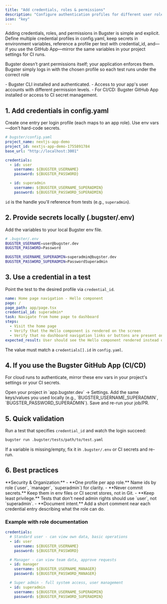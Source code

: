 ```yaml
---
title: "Add credentials, roles & permissions"
description: "Configure authentication profiles for different user roles in your tests using environment variables and secure credential management."
icon: "key"
---
```


Adding credentials, roles, and permissions in Bugster is simple and explicit. 
Define multiple credential profiles in config.yaml, keep secrets in environment variables, reference a profile per test with credential_id, and—if you use the GitHub App—mirror the same variables in your project settings for CI runs. 

Bugster doesn’t grant permissions itself; your application enforces them. Bugster simply logs in with the chosen profile so each test runs under the correct role


<Card title="Prerequisites">
- Bugster CLI installed and authenticated.
- Access to your app's user accounts with different permission levels.
- For CI/CD: Bugster GitHub App installed or access to CI secret management.
</Card>

## 1. Add credentials in config.yaml

Create one entry per login profile (each maps to an app role). Use env vars—don't hard-code secrets.

```yaml
# bugster/config.yaml
project_name: nextjs-app-demo
project_id: nextjs-app-demo-1755891784
base_url: "http://localhost:3001"

credentials:
  - id: user
    username: ${BUGSTER_USERNAME}
    password: ${BUGSTER_PASSWORD}

  - id: superadmin
    username: ${BUGSTER_USERNAME_SUPERADMIN}
    password: ${BUGSTER_PASSWORD_SUPERADMIN}
```

`id` is the handle you'll reference from tests (e.g., `superadmin`).

## 2. Provide secrets locally (.bugster/.env)

Add the variables to your local Bugster env file.

```bash
# .bugster/.env
BUGSTER_USERNAME=user@bugster.dev
BUGSTER_PASSWORD=Password

BUGSTER_USERNAME_SUPERADMIN=superadmin@bugster.dev
BUGSTER_PASSWORD_SUPERADMIN=PasswordSuperadmin
```

## 3. Use a credential in a test

Point the test to the desired profile via `credential_id`.

```yaml
name: Home page navigation - Hello component
page: /
page_path: app/page.tsx
credential_id: superadmin*
task: Navigate from home page to dashboard
steps:
  - Visit the home page
  - Verify that the Hello component is rendered on the screen
  - Verify that no dashboard navigation links or buttons are present on the page
expected_result: User should see the Hello component rendered instead of dashboard navigation
```

The value must match a `credentials[].id` in `config.yaml`.

## 4. If you use the Bugster GitHub App (CI/CD)

For cloud runs to authenticate, mirror these env vars in your project's settings or your CI secrets.

<Steps>
<Step title="Open project settings">
Open your project in `app.bugster.dev` → Settings.
</Step>
<Step title="Add environment variables">
Add the same keys/values you used locally (e.g., `BUGSTER_USERNAME_SUPERADMIN`, `BUGSTER_PASSWORD_SUPERADMIN`).
</Step>
<Step title="Save and test">
Save and re-run your job/PR.
</Step>
</Steps>

## 5. Quick validation

Run a test that specifies `credential_id` and watch the login succeed:

```bash
bugster run .bugster/tests/path/to/test.yaml
```

If a variable is missing/empty, fix it in `.bugster/.env` or CI secrets and re-run.

## 6. Best practices

<Check>
**Security & Organization:**
- **One profile per app role.** Name ids by role (`user`, `manager`, `superadmin`) for clarity.
- **Never commit secrets.** Keep them in env files or CI secret stores, not in Git.
- **Keep least privilege.** Tests that don't need admin rights should use `user`, not `superadmin`.
- **Document intent.** Add a short comment near each credential entry describing what the role can do.
</Check>

### Example with role documentation

```yaml
credentials:
  # Standard user - can view own data, basic operations
  - id: user
    username: ${BUGSTER_USERNAME}
    password: ${BUGSTER_PASSWORD}

  # Manager - can view team data, approve requests
  - id: manager
    username: ${BUGSTER_USERNAME_MANAGER}
    password: ${BUGSTER_PASSWORD_MANAGER}

  # Super admin - full system access, user management
  - id: superadmin
    username: ${BUGSTER_USERNAME_SUPERADMIN}
    password: ${BUGSTER_PASSWORD_SUPERADMIN}
```
